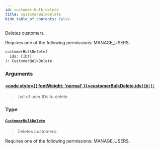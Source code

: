 ```yaml
---
id: customer-bulk-delete
title: customerBulkDelete
hide_table_of_contents: false
---
```








Deletes customers. 

Requires one of the following permissions: MANAGE_USERS.

```graphql
customerBulkDelete(
  ids: [ID!]!
): CustomerBulkDelete
```


### Arguments

#### [<code style={{ fontWeight: 'normal' }}>customerBulkDelete.<b>ids</b></code>](#)<Bullet />[`[ID!]!`](../../../developer/api-reference/scalars/id) <Badge class="secondary" text="non-null"/> <Badge class="secondary" text="scalar"/>
> List of user IDs to delete.
> 

### Type

#### [`CustomerBulkDelete`](../../../developer/api-reference/objects/customer-bulk-delete) <Badge class="secondary" text="object"/>
> Deletes customers. 

Requires one of the following permissions: MANAGE_USERS.
> 





